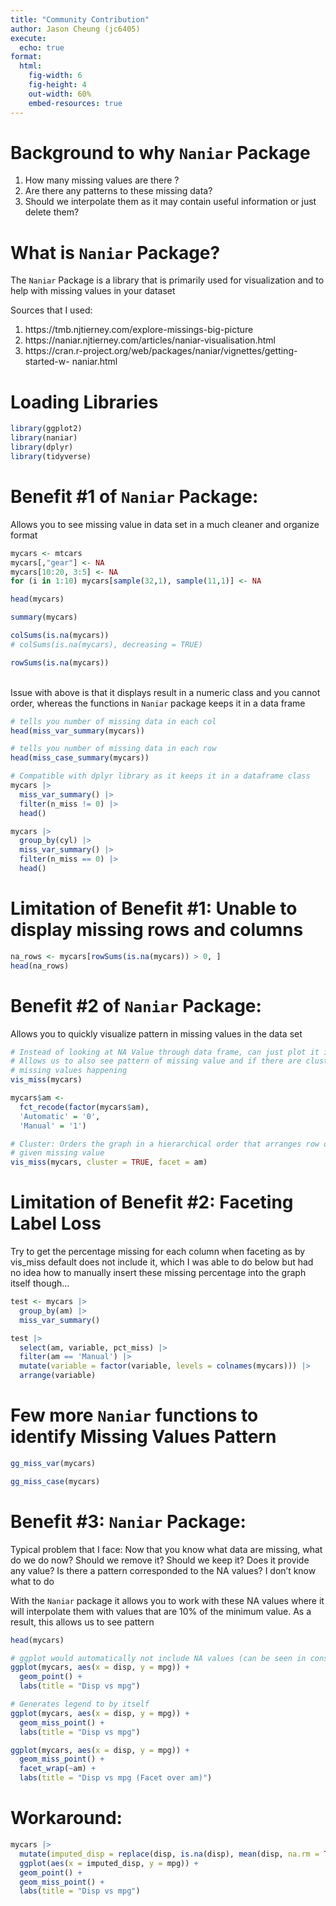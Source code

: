 ```yaml
---
title: "Community Contribution" 
author: Jason Cheung (jc6405)
execute:
  echo: true
format:
  html:
    fig-width: 6
    fig-height: 4
    out-width: 60%
    embed-resources: true
---
```


# Background to why `Naniar` Package  

1. How many missing values are there ?
2. Are there any patterns to these missing data? 
3. Should we interpolate them as it may contain useful information or just 
delete them? 

# What is `Naniar` Package? 
The `Naniar` Package is a library that is primarily used for visualization and 
to help with missing values in your dataset

Sources that I used: 

1. https://tmb.njtierney.com/explore-missings-big-picture 
2. https://naniar.njtierney.com/articles/naniar-visualisation.html 
3. https://cran.r-project.org/web/packages/naniar/vignettes/getting-started-w-
naniar.html 

# Loading Libraries
```r
library(ggplot2)
library(naniar) 
library(dplyr) 
library(tidyverse)
```

# Benefit #1 of `Naniar` Package: 
Allows you to see missing value in data set in a much cleaner and organize 
format

```r
mycars <- mtcars
mycars[,"gear"] <- NA
mycars[10:20, 3:5] <- NA
for (i in 1:10) mycars[sample(32,1), sample(11,1)] <- NA
```

```r
head(mycars)
```

```r
summary(mycars)
```

```r
colSums(is.na(mycars)) 
# colSums(is.na(mycars), decreasing = TRUE)
```

```r
rowSums(is.na(mycars))
```

<br> 
Issue with above is that it displays result in a numeric class and you cannot 
order, whereas the functions in `Naniar` package keeps it in a data frame

```r
# tells you number of missing data in each col
head(miss_var_summary(mycars))
```

```r
# tells you number of missing data in each row 
head(miss_case_summary(mycars))
```

```r
# Compatible with dplyr library as it keeps it in a dataframe class
mycars |> 
  miss_var_summary() |> 
  filter(n_miss != 0) |> 
  head()
```

```r
mycars |>  
  group_by(cyl) |>
  miss_var_summary() |> 
  filter(n_miss == 0) |> 
  head()
```

# Limitation of Benefit #1: Unable to display missing rows and columns
```r
na_rows <- mycars[rowSums(is.na(mycars)) > 0, ] 
head(na_rows)
```


# Benefit #2 of `Naniar` Package: 
Allows you to quickly visualize pattern in missing values in the data set

```r
# Instead of looking at NA Value through data frame, can just plot it instead 
# Allows us to also see pattern of missing value and if there are cluster of 
# missing values happening
vis_miss(mycars)
```

```r
mycars$am <- 
  fct_recode(factor(mycars$am),   
  'Automatic' = '0',  
  'Manual' = '1') 
```


```r
# Cluster: Orders the graph in a hierarchical order that arranges row order 
# given missing value
vis_miss(mycars, cluster = TRUE, facet = am)
```

# Limitation of Benefit #2: Faceting Label Loss
Try to get the percentage missing for each column when faceting as by vis_miss 
default does not include it, which I was able to do below but had no idea how 
to manually insert these missing percentage into the graph itself though...

```r
test <- mycars |>
  group_by(am) |>
  miss_var_summary() 

test |> 
  select(am, variable, pct_miss) |> 
  filter(am == 'Manual') |>
  mutate(variable = factor(variable, levels = colnames(mycars))) |>
  arrange(variable)
```

# Few more `Naniar` functions to identify Missing Values Pattern
```r
gg_miss_var(mycars)
```


```r
gg_miss_case(mycars) 
```


# Benefit #3: `Naniar` Package: 

Typical problem that I face: Now that you know what data are missing, what do 
we do now? Should we remove it? Should we keep it? Does it provide any value? Is 
there a pattern corresponded to the NA values? I don't know what to do 

With the `Naniar` package it allows you to work with these NA values where it 
will interpolate them with values that are 10% of the minimum value. As a 
result, this allows us to see pattern 

```r
head(mycars)
```

```r
# ggplot would automatically not include NA values (can be seen in console)
ggplot(mycars, aes(x = disp, y = mpg)) +
  geom_point() + 
  labs(title = "Disp vs mpg") 
```

```r
# Generates legend to by itself
ggplot(mycars, aes(x = disp, y = mpg)) +
  geom_miss_point() + 
  labs(title = "Disp vs mpg") 
```

```r
ggplot(mycars, aes(x = disp, y = mpg)) +
  geom_miss_point() + 
  facet_wrap(~am) + 
  labs(title = "Disp vs mpg (Facet over am)") 
```

# Workaround: 
```r
mycars |> 
  mutate(imputed_disp = replace(disp, is.na(disp), mean(disp, na.rm = TRUE)))|> 
  ggplot(aes(x = imputed_disp, y = mpg)) +
  geom_point() +  
  geom_miss_point() +
  labs(title = "Disp vs mpg") 
```



